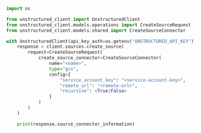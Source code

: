 ```python Python SDK
import os

from unstructured_client import UnstructuredClient
from unstructured_client.models.operations import CreateSourceRequest
from unstructured_client.models.shared import CreateSourceConnector

with UnstructuredClient(api_key_auth=os.getenv("UNSTRUCTURED_API_KEY")) as client:
    response = client.sources.create_source(
        request=CreateSourceRequest(
            create_source_connector=CreateSourceConnector(
                name="<name>",
                type="gcs",
                config={
                    "service_account_key": "<service-account-key>",
                    "remote_url": "<remote-url>",
                    "recursive": <True|False>
                }
            )
        )
    )

    print(response.source_connector_information)
```